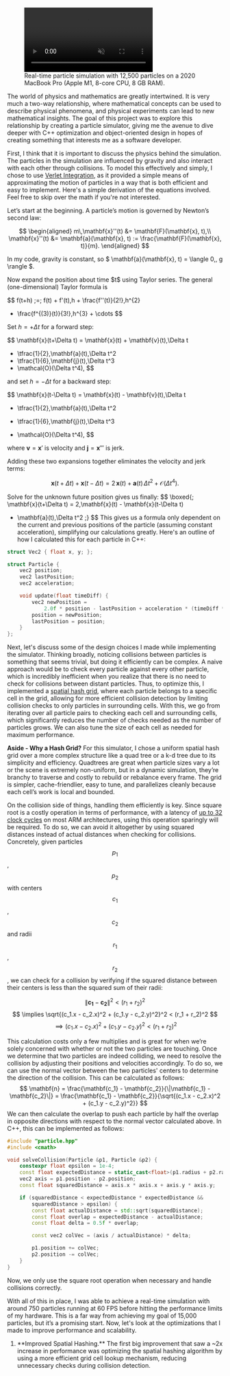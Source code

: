 <figure className="mb-12">
  <div className="flex justify-center">
    <video
      src="/blog/demo.mp4"
      autoPlay
      loop
      muted
      style={{ width: "60%", height: "100%", borderRadius: 4 }}
    />
  </div>
  <figcaption className="prose mx-auto mt-3 text-center text-sm text-gray-600">
    Real-time particle simulation with 12,500 particles on a 2020 MacBook Pro (Apple M1, 8-core CPU, 8 GB RAM).
  </figcaption>
</figure>

The world of physics and mathematics are greatly intertwined. It is very much a two-way
relationship, where mathematical concepts can be used to describe physical phenomena,
and physical experiments can lead to new mathematical insights. The goal of this
project was to explore this relationship by creating a particle simulator, giving
me the avenue to dive deeper with C++ optimization and object-oriented design in
hopes of creating something that interests me as a software developer.

<div className="h-5" />

First, I think that it is important to discuss the physics behind the simulation. 
The particles in the simulation are influenced by gravity and also interact with 
each other through collisions. To model this effectively and simply, I chose to use 
<a href="https://resources.saylor.org/wwwresources/archived/site/wp-content/uploads/2011/06/MA221-6.1.pdf" target="_blank">Verlet Integration</a>,
as it provided a simple means of approximating the motion of particles in a way that 
is both efficient and easy to implement. Here's a simple derivation of the equations 
involved. Feel free to skip over the math if you're not interested.

<div className="h-5" />
<div className="h-5" />

Let’s start at the beginning. A particle’s motion is governed by Newton’s second law:

$$
\begin{aligned}
m\,\mathbf{x}''(t) &= \mathbf{F}(\mathbf{x}, t),\\
\mathbf{x}''(t) &= \mathbf{a}(\mathbf{x}, t) := \frac{\mathbf{F}(\mathbf{x}, t)}{m}.
\end{aligned}
$$

In my code, gravity is constant, so $ \mathbf{a}(\mathbf{x}, t) = \langle 0,\, g \rangle $.
<div className="h-5" />
Now expand the position about time $t$ using Taylor series. The general (one-dimensional) Taylor formula is

$$
f(t+h) \;=\; f(t) + f'(t)\,h + \frac{f''(t)}{2!}\,h^{2}
+ \frac{f^{(3)}(t)}{3!}\,h^{3} + \cdots
$$

Set $h=+\Delta t$ for a forward step:

$$
\mathbf{x}(t+\Delta t)
= \mathbf{x}(t) + \mathbf{v}(t)\,\Delta t
  + \tfrac{1}{2}\,\mathbf{a}(t)\,\Delta t^2
  + \tfrac{1}{6}\,\mathbf{j}(t)\,\Delta t^3
  + \mathcal{O}(\Delta t^4),
$$

and set $h=-\Delta t$ for a backward step:

$$
\mathbf{x}(t-\Delta t)
= \mathbf{x}(t) - \mathbf{v}(t)\,\Delta t
  + \tfrac{1}{2}\,\mathbf{a}(t)\,\Delta t^2
  - \tfrac{1}{6}\,\mathbf{j}(t)\,\Delta t^3
  + \mathcal{O}(\Delta t^4),
$$

where $\mathbf{v}=\mathbf{x}'$ is velocity and $\mathbf{j}=\mathbf{x}'''$ is jerk.
<div className="h-5" />
Adding these two expansions together eliminates the velocity and jerk terms:

$$
\mathbf{x}(t+\Delta t) + \mathbf{x}(t-\Delta t)
= 2\,\mathbf{x}(t) + \mathbf{a}(t)\,\Delta t^2 + \mathcal{O}(\Delta t^4).
$$

Solve for the unknown future position gives us finally:
$$
\boxed{\;
\mathbf{x}(t+\Delta t)
= 2\,\mathbf{x}(t) - \mathbf{x}(t-\Delta t)
  + \mathbf{a}(t)\,\Delta t^2
\;}
$$
This gives us a formula only dependent on the current and previous positions of the 
particle (assuming constant acceleration), simplifying our calculations greatly. 
Here's an outline of how I calculated this for each particle in C++:

<div className="h-5" />

```cpp
struct Vec2 { float x, y; };

struct Particle {
    vec2 position;
    vec2 lastPosition;
    vec2 acceleration;

    void update(float timeDiff) {
        vec2 newPosition =
            2.0f * position - lastPosition + acceleration * (timeDiff * timeDiff);
        position = newPosition;
        lastPosition = position;
    }
};
```

<div className="h-5" />
<div className="h-5" />

Next, let's discuss some of the design choices I made while implementing the simulator.
Thinking broadly, noticing collisions between particles is something that seems trivial,
but doing it efficiently can be complex. A naive approach would be to check every
particle against every other particle, which is incredibly inefficient when you realize
that there is no need to check for collisions between distant particles. Thus, to 
optimize this, I implemented a
<a href="https://www.youtube.com/watch?v=sx4IIQL0x7c" target="_blank">spatial hash grid</a>,
where each particle belongs to a specific cell in the grid, allowing for more efficient
collision detection by limiting collision checks to only particles in surrounding cells.
With this, we go from iterating over all particle pairs to checking each cell and
surrounding cells, which significantly reduces the number of checks needed as the number 
of particles grows. We can also tune the size of each cell as needed for maximum performance.

<aside className="mt-6 rounded-md border-l-4 border-amber-400 bg-amber-50 p-4">
    <div className="mx-2"><strong>Aside - Why a Hash Grid?</strong> For this simulator, 
    I chose a uniform spatial hash grid over a more complex structure like a quad tree
    or a k-d tree due to its simplicity and efficiency. Quadtrees are great when particle 
    sizes vary a lot or the scene is extremely non-uniform, but in a dynamic simulation,
    they’re branchy to traverse and costly to rebuild or rebalance every frame. 
    The grid is simpler, cache-friendlier, easy to tune, and parallelizes cleanly
    because each cell’s work is local and bounded.</div>
</aside>

<div className="h-5" />

On the collision side of things, handling them efficiently is key. Since square root is a
costly operation in terms of performance, with a latency of 
<a href="https://developer.arm.com/documentation/100400/0002/floating-point-unit-programmers-model/instruction-throughput-and-latency?lang=en" target="_blank">up to 32 clock cycles</a> 
on most ARM architectures, using this operation sparingly will be required. To do so,
we can avoid it altogether by using squared distances instead of actual distances when
checking for collisions. Concretely, given particles $$p_1$$, $$p_2$$ with centers 
$$c_1$$, $$c_2$$ and radii $$r_1$$, $$r_2$$, we can check for a collision by verifying 
if the squared distance between their centers is less than the squared sum of their radii:

$$
\|\mathbf{c_1} - \mathbf{c_2}\|^2 < (r_1 + r_2)^2
$$
$$
\implies \sqrt{(c_1.x - c_2.x)^2 + (c_1.y - c_2.y)^2}^2 < (r_1 + r_2)^2
$$
$$
\implies (c_1.x - c_2.x)^2 + (c_1.y - c_2.y)^2 < (r_1 + r_2)^2
$$

This calculation costs only a few multiplies and is great for when we’re solely concerned 
with whether or not the two particles are touching. Once we determine that two particles
are indeed colliding, we need to resolve the collision by adjusting their positions and
velocities accordingly. To do so, we can use the normal vector between the two particles'
centers to determine the direction of the collision. This can be calculated as follows:
$$
\mathbf{n} = \frac{\mathbf{c_1} - \mathbf{c_2}}{\|\mathbf{c_1} - \mathbf{c_2}\|} = \frac{\mathbf{c_1} - \mathbf{c_2}}{\sqrt{(c_1.x - c_2.x)^2 + (c_1.y - c_2.y)^2}}
$$
We can then calculate the overlap to push each particle by half the overlap in opposite 
directions with respect to the normal vector calculated above. In C++, this can be 
implemented as follows:

<div className="h-5" />

```cpp
#include "particle.hpp"
#include <cmath>

void solveCollision(Particle &p1, Particle &p2) {
    constexpr float epsilon = 1e-4;
    const float expectedDistance = static_cast<float>(p1.radius + p2.radius);
    vec2 axis = p1.position - p2.position;
    const float squaredDistance = axis.x * axis.x + axis.y * axis.y;

    if (squaredDistance < expectedDistance * expectedDistance &&
        squaredDistance > epsilon) {
        const float actualDistance = std::sqrt(squaredDistance);
        const float overlap = expectedDistance - actualDistance;
        const float delta = 0.5f * overlap;

        const vec2 colVec = (axis / actualDistance) * delta;

        p1.position += colVec;
        p2.position -= colVec;
    }
}
```

<div className="h-5" />

Now, we only use the square root operation when necessary and handle collisions correctly.

<div className="h-5" />
<div className="h-5" />

With all of this in place, I was able to achieve a real-time simulation with around 750 particles 
running at 60 FPS before hitting the performance limits of my hardware. This is a far way
from achieving my goal of 15,000 particles, but it’s a promising start. Now, let's look at the
optimizations that I made to improve performance and scalability.

<div className="h-5" />

<ol>
  <li>
    <div> **Improved Spatial Hashing.** 
    The first big improvement that saw a ~2x increase in performance was optimizing the spatial hashing algorithm by using a more efficient grid cell lookup mechanism, reducing unnecessary checks during collision detection. </div>
  </li>
</ol>

